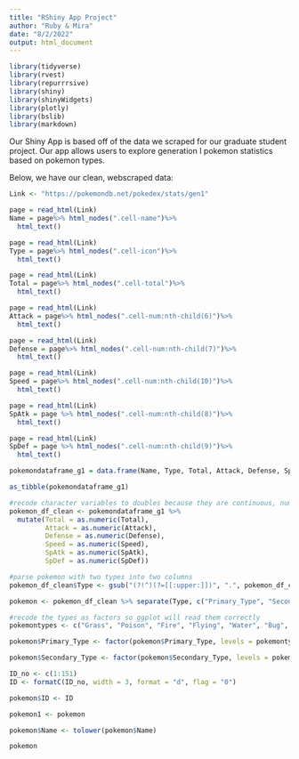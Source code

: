---
title: "RShiny App Project"
author: "Ruby & Mira"
date: "8/2/2022"
output: html_document
---

```{r include=FALSE}
library(tidyverse)
library(rvest)
library(repurrrsive)
library(shiny)
library(shinyWidgets)
library(plotly)
library(bslib)
library(markdown)
```

Our Shiny App is based off of the data we scraped for our graduate student project. Our app allows users to explore generation I pokemon statistics based on pokemon types. 

Below, we have our clean, webscraped data:

``` {r}
Link <- "https://pokemondb.net/pokedex/stats/gen1"

page = read_html(Link)
Name = page%>% html_nodes(".cell-name")%>%
  html_text()

page = read_html(Link)
Type = page%>% html_nodes(".cell-icon")%>%
  html_text()

page = read_html(Link)
Total = page%>% html_nodes(".cell-total")%>%
  html_text()

page = read_html(Link)
Attack = page%>% html_nodes(".cell-num:nth-child(6)")%>%
  html_text()

page = read_html(Link)
Defense = page%>% html_nodes(".cell-num:nth-child(7)")%>%
  html_text()

page = read_html(Link)
Speed = page%>% html_nodes(".cell-num:nth-child(10)")%>%
  html_text()

page = read_html(Link)
SpAtk = page %>% html_nodes(".cell-num:nth-child(8)")%>%
  html_text()

page = read_html(Link)
SpDef = page %>% html_nodes(".cell-num:nth-child(9)")%>%
  html_text()

pokemondataframe_g1 = data.frame(Name, Type, Total, Attack, Defense, SpAtk, SpDef, Speed)

as_tibble(pokemondataframe_g1)

#recode character variables to doubles because they are continuous, numerical variables
pokemon_df_clean <- pokemondataframe_g1 %>%
  mutate(Total = as.numeric(Total),
         Attack = as.numeric(Attack),
         Defense = as.numeric(Defense),
         Speed = as.numeric(Speed),
         SpAtk = as.numeric(SpAtk),
         SpDef = as.numeric(SpDef))

#parse pokemon with two types into two columns
pokemon_df_clean$Type <- gsub("(?!^)(?=[[:upper:]])", ".", pokemon_df_clean$Type, perl=T)

pokemon <- pokemon_df_clean %>% separate(Type, c("Primary_Type", "Secondary_Type"), extra = "merge", fill = "right")

#recode the types as factors so ggplot will read them correctly
pokemontypes <- c("Grass", "Poison", "Fire", "Flying", "Water", "Bug", "Normal", "Electric", "Ground", "Fighting", "Fairy", "Psychic", "Rock", "Steel", "Ice", "Ghost", "Dragon")

pokemon$Primary_Type <- factor(pokemon$Primary_Type, levels = pokemontypes)

pokemon$Secondary_Type <- factor(pokemon$Secondary_Type, levels = pokemontypes)

ID_no <- c(1:151)
ID <- formatC(ID_no, width = 3, format = "d", flag = "0")

pokemon$ID <- ID

pokemon1 <- pokemon

pokemon$Name <- tolower(pokemon$Name)

pokemon
```
